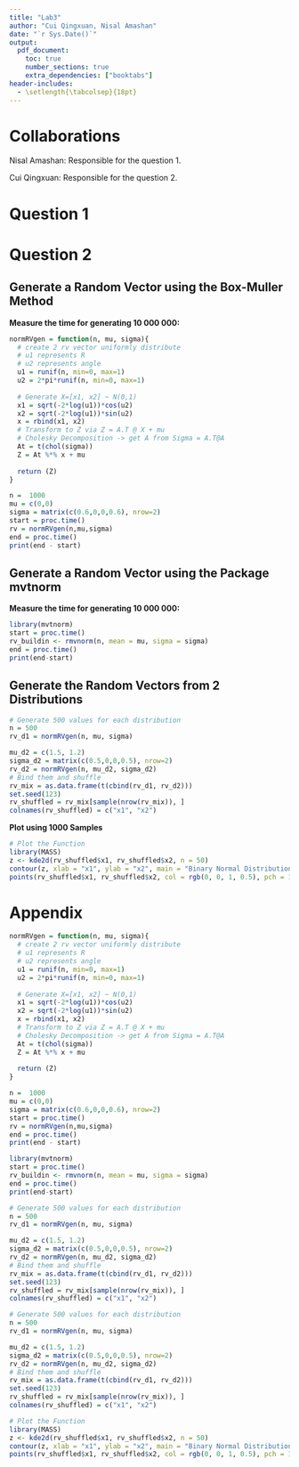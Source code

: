 ```yaml
---
title: "Lab3"
author: "Cui Qingxuan, Nisal Amashan"
date: "`r Sys.Date()`"
output:
  pdf_document:
    toc: true
    number_sections: true
    extra_dependencies: ["booktabs"]
header-includes:
  - \setlength{\tabcolsep}{18pt} 
---
```


# Collaborations

Nisal Amashan: Responsible for the question 1.

Cui Qingxuan: Responsible for the question 2.

# Question 1


# Question 2

## Generate a Random Vector using the Box-Muller Method

**Measure the time for generating 10 000 000:**
```r
normRVgen = function(n, mu, sigma){
  # create 2 rv vector uniformly distribute
  # u1 represents R
  # u2 represents angle
  u1 = runif(n, min=0, max=1)
  u2 = 2*pi*runif(n, min=0, max=1)
  
  # Generate X=[x1, x2] ~ N(0,1)
  x1 = sqrt(-2*log(u1))*cos(u2)
  x2 = sqrt(-2*log(u1))*sin(u2)
  x = rbind(x1, x2)
  # Transform to Z via Z = A.T @ X + mu
  # Cholesky Decomposition -> get A from Sigma = A.T@A
  At = t(chol(sigma))
  Z = At %*% x + mu 
  
  return (Z)
}

n =  1000
mu = c(0,0)
sigma = matrix(c(0.6,0,0,0.6), nrow=2)
start = proc.time()
rv = normRVgen(n,mu,sigma)
end = proc.time()
print(end - start)
```
## Generate a Random Vector using the Package mvtnorm

**Measure the time for generating 10 000 000:**

```r
library(mvtnorm)
start = proc.time()
rv_buildin <- rmvnorm(n, mean = mu, sigma = sigma)
end = proc.time()
print(end-start)

```

## Generate the Random Vectors from 2 Distributions

```r
# Generate 500 values for each distribution
n = 500
rv_d1 = normRVgen(n, mu, sigma)

mu_d2 = c(1.5, 1.2)
sigma_d2 = matrix(c(0.5,0,0,0.5), nrow=2)
rv_d2 = normRVgen(n, mu_d2, sigma_d2)
# Bind them and shuffle
rv_mix = as.data.frame(t(cbind(rv_d1, rv_d2)))
set.seed(123)
rv_shuffled = rv_mix[sample(nrow(rv_mix)), ]
colnames(rv_shuffled) = c("x1", "x2")

```
**Plot using 1000 Samples**

```r
# Plot the Function
library(MASS)
z <- kde2d(rv_shuffled$x1, rv_shuffled$x2, n = 50)
contour(z, xlab = "x1", ylab = "x2", main = "Binary Normal Distribution Contour Map")
points(rv_shuffled$x1, rv_shuffled$x2, col = rgb(0, 0, 1, 0.5), pch = 19,cex = 0.3)
```

# Appendix
```r
normRVgen = function(n, mu, sigma){
  # create 2 rv vector uniformly distribute
  # u1 represents R
  # u2 represents angle
  u1 = runif(n, min=0, max=1)
  u2 = 2*pi*runif(n, min=0, max=1)
  
  # Generate X=[x1, x2] ~ N(0,1)
  x1 = sqrt(-2*log(u1))*cos(u2)
  x2 = sqrt(-2*log(u1))*sin(u2)
  x = rbind(x1, x2)
  # Transform to Z via Z = A.T @ X + mu
  # Cholesky Decomposition -> get A from Sigma = A.T@A
  At = t(chol(sigma))
  Z = At %*% x + mu 
  
  return (Z)
}

n =  1000
mu = c(0,0)
sigma = matrix(c(0.6,0,0,0.6), nrow=2)
start = proc.time()
rv = normRVgen(n,mu,sigma)
end = proc.time()
print(end - start)

library(mvtnorm)
start = proc.time()
rv_buildin <- rmvnorm(n, mean = mu, sigma = sigma)
end = proc.time()
print(end-start)

# Generate 500 values for each distribution
n = 500
rv_d1 = normRVgen(n, mu, sigma)

mu_d2 = c(1.5, 1.2)
sigma_d2 = matrix(c(0.5,0,0,0.5), nrow=2)
rv_d2 = normRVgen(n, mu_d2, sigma_d2)
# Bind them and shuffle
rv_mix = as.data.frame(t(cbind(rv_d1, rv_d2)))
set.seed(123)
rv_shuffled = rv_mix[sample(nrow(rv_mix)), ]
colnames(rv_shuffled) = c("x1", "x2")

# Generate 500 values for each distribution
n = 500
rv_d1 = normRVgen(n, mu, sigma)

mu_d2 = c(1.5, 1.2)
sigma_d2 = matrix(c(0.5,0,0,0.5), nrow=2)
rv_d2 = normRVgen(n, mu_d2, sigma_d2)
# Bind them and shuffle
rv_mix = as.data.frame(t(cbind(rv_d1, rv_d2)))
set.seed(123)
rv_shuffled = rv_mix[sample(nrow(rv_mix)), ]
colnames(rv_shuffled) = c("x1", "x2")

# Plot the Function
library(MASS)
z <- kde2d(rv_shuffled$x1, rv_shuffled$x2, n = 50)
contour(z, xlab = "x1", ylab = "x2", main = "Binary Normal Distribution Contour Map")
points(rv_shuffled$x1, rv_shuffled$x2, col = rgb(0, 0, 1, 0.5), pch = 19,cex = 0.3)
```

